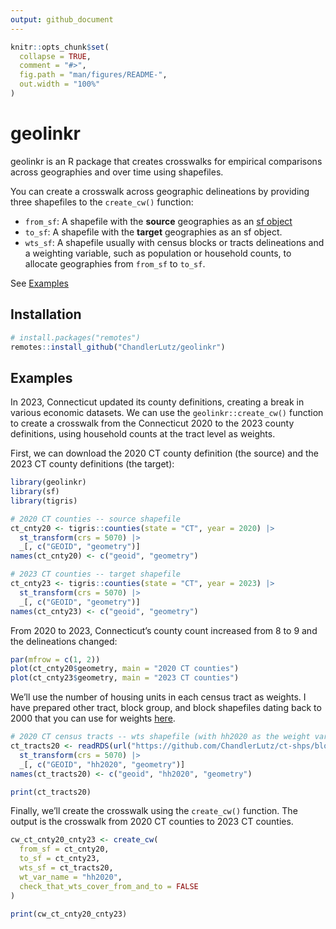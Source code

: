 ```yaml
---
output: github_document
---
```


<!-- README.md is generated from README.Rmd. Please edit that file -->

```r
knitr::opts_chunk$set(
  collapse = TRUE,
  comment = "#>",
  fig.path = "man/figures/README-",
  out.width = "100%"
)
```

# geolinkr

geolinkr is an R package that creates crosswalks for empirical comparisons across geographies and over time using shapefiles. 

You can create a crosswalk across geographic delineations by providing three shapefiles to the `create_cw()` function:

- `from_sf`: A shapefile with the **source** geographies as an [sf object](https://github.com/r-spatial/sf?tab=readme-ov-file#simple-features-for-r) 
- `to_sf`: A shapefile with the **target** geographies as an sf object.
- `wts_sf`: A shapefile usually with census blocks or tracts delineations and a weighting variable, such as population or household counts, to allocate geographies from `from_sf` to `to_sf`. 

See [Examples](#Examples)
	

## Installation

``` r
# install.packages("remotes")
remotes::install_github("ChandlerLutz/geolinkr")
```

## Examples

In 2023, Connecticut updated its county definitions, creating a break in various economic datasets. We can use the `geolinkr::create_cw()` function to create a crosswalk from the Connecticut 2020 to the 2023 county definitions, using household counts at the tract level as weights.

First, we can download the 2020 CT county definition (the source) and the 2023 CT county definitions (the target):

```r
library(geolinkr)
library(sf)
library(tigris)

# 2020 CT counties -- source shapefile 
ct_cnty20 <- tigris::counties(state = "CT", year = 2020) |>
  st_transform(crs = 5070) |>
  _[, c("GEOID", "geometry")]
names(ct_cnty20) <- c("geoid", "geometry")

# 2023 CT counties -- target shapefile
ct_cnty23 <- tigris::counties(state = "CT", year = 2023) |>
  st_transform(crs = 5070) |>
  _[, c("GEOID", "geometry")]
names(ct_cnty23) <- c("geoid", "geometry")
```

From 2020 to 2023, Connecticut's county count increased from 8 to 9 and the delineations changed:

```r
par(mfrow = c(1, 2))
plot(ct_cnty20$geometry, main = "2020 CT counties")
plot(ct_cnty23$geometry, main = "2023 CT counties")
```

We'll use the number of housing units in each census tract as weights. I have prepared other tract, block group, and block shapefiles dating back to 2000 that you can use for weights [here](https://github.com/ChandlerLutz/census-blocks-tracks-shp).

```r
# 2020 CT census tracts -- wts shapefile (with hh2020 as the weight variable)
ct_tracts20 <- readRDS(url("https://github.com/ChandlerLutz/ct-shps/blob/main/ct_tracts20_sf.rds?raw=1")) |>
  st_transform(crs = 5070) |>
  _[, c("GEOID", "hh2020", "geometry")]
names(ct_tracts20) <- c("geoid", "hh2020", "geometry")

print(ct_tracts20)
```

Finally, we'll create the crosswalk using the `create_cw()` function. The output is the crosswalk from 2020 CT counties to 2023 CT counties.

```r
cw_ct_cnty20_cnty23 <- create_cw(
  from_sf = ct_cnty20,
  to_sf = ct_cnty23,
  wts_sf = ct_tracts20,
  wt_var_name = "hh2020",
  check_that_wts_cover_from_and_to = FALSE
)

print(cw_ct_cnty20_cnty23)
```
